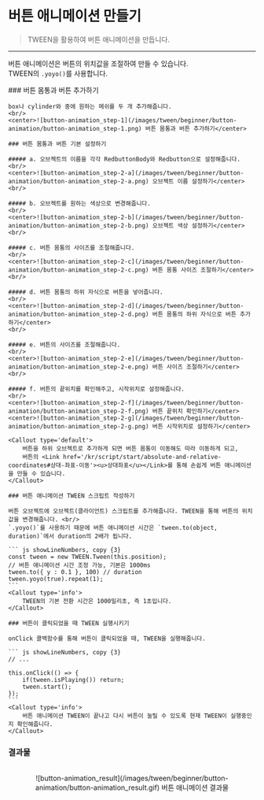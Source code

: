 
# 버튼 애니메이션 만들기

> TWEEN을 활용하여 버튼 애니메이션을 만듭니다.

---

버튼 애니메이션은 버튼의 위치값을 조절하여 만들 수 있습니다. <br/>
TWEEN의 `.yoyo()`를 사용합니다.

<Steps>
    ### 버튼 몸통과 버튼 추가하기

    box나 cylinder와 중에 원하는 메쉬를 두 개 추가해줍니다.
    <br/>
    <center>![button-animation_step-1](/images/tween/beginner/button-animation/button-animation_step-1.png) 버튼 몸통과 버튼 추가하기</center>

    ### 버튼 몸통과 버튼 기본 설정하기
    
    ##### a. 오브젝트의 이름을 각각 RedbuttonBody와 Redbutton으로 설정해줍니다.
    <br/>
    <center>![button-animation_step-2-a](/images/tween/beginner/button-animation/button-animation_step-2-a.png) 오브젝트 이름 설정하기</center>
    <br/>

    ##### b. 오브젝트를 원하는 색상으로 변경해줍니다.
    <br/>
    <center>![button-animation_step-2-b](/images/tween/beginner/button-animation/button-animation_step-2-b.png) 오브젝트 색상 설정하기</center>
    <br/>

    ##### c. 버튼 몸통의 사이즈를 조절해줍니다.
    <br/>
    <center>![button-animation_step-2-c](/images/tween/beginner/button-animation/button-animation_step-2-c.png) 버튼 몸통 사이즈 조절하기</center>
    <br/>

    ##### d. 버튼 몸통의 하위 자식으로 버튼을 넣어줍니다.
    <br/>
    <center>![button-animation_step-2-d](/images/tween/beginner/button-animation/button-animation_step-2-d.png) 버튼 몸통의 하위 자식으로 버튼 추가하기</center>
    <br/>

    ##### e. 버튼의 사이즈를 조절해줍니다.
    <br/>
    <center>![button-animation_step-2-e](/images/tween/beginner/button-animation/button-animation_step-2-e.png) 버튼 사이즈 조절하기</center>
    <br/>

    ##### f. 버튼의 끝위치를 확인해주고, 시작위치로 설정해줍니다.
    <br/>
    <center>![button-animation_step-2-f](/images/tween/beginner/button-animation/button-animation_step-2-f.png) 버튼 끝위치 확인하기</center>
    <center>![button-animation_step-2-g](/images/tween/beginner/button-animation/button-animation_step-2-g.png) 버튼 시작위치로 설정하기</center>
    
    <Callout type='default'>
        버튼을 하위 오브젝트로 추가하게 되면 버튼 몸통이 이동해도 따라 이동하게 되고, 
        버튼의 <Link href='/kr/script/start/absolute-and-relative-coordinates#상대-좌표-이동'><u>상대좌표</u></Link>를 통해 손쉽게 버튼 애니메이션을 만들 수 있습니다.
    </Callout>

    ### 버튼 애니메이션 TWEEN 스크립트 작성하기

    버튼 오브젝트에 오브젝트(클라이언트) 스크립트를 추가해줍니다. TWEEN을 통해 버튼의 위치값을 변경해줍니다. <br/>
    `.yoyo()`를 사용하기 때문에 버튼 애니메이션 시간은 `tween.to(object, duration)`에서 duration의 2배가 됩니다.

    ``` js showLineNumbers, copy {3}
    const tween = new TWEEN.Tween(this.position);
    // 버튼 애니메이션 시간 조정 가능, 기본은 1000ms
    tween.to({ y : 0.1 }, 100) // duration
    tween.yoyo(true).repeat(1);
    ```
    <Callout type='info'>
        TWEEN의 기본 전환 시간은 1000밀리초, 즉 1초입니다.
    </Callout>

    ### 버튼이 클릭되었을 때 TWEEN 실행시키기

    onClick 콜백함수를 통해 버튼이 클릭되었을 때, TWEEN을 실행해줍니다.

    ``` js showLineNumbers, copy {3}
    // ...

    this.onClick(() => {
        if(tween.isPlaying()) return;
        tween.start();
    });
    ```
    <Callout type='info'>
        버튼 애니메이션 TWEEN이 끝나고 다시 버튼이 눌릴 수 있도록 현재 TWEEN이 실행중인지 확인해줍니다.
    </Callout>
</Steps>

### 결과물
<br/>
<center>![button-animation_result](/images/tween/beginner/button-animation/button-animation_result.gif) 버튼 애니메이션 결과물</center>

